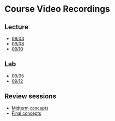 # Course Video Recordings {.unnumbered}

## Lecture

- [09/03](https://mediaspace.wisc.edu/media/glm_2025_0903/1_qef89lqx)
- [09/08](https://mediaspace.wisc.edu/media/glm_2025_0908/1_8c24cngx)
- [09/10](https://mediaspace.wisc.edu/media/glm_2025_0910/1_w2hh4sg8)

## Lab

- [09/05](https://mediaspace.wisc.edu/media/glmlab_2025_0905/1_67gru0gu) 
- [09/12](https://mediaspace.wisc.edu/media/glmlab_2025_0912/1_qpt0zjrj)

  
## Review sessions

- [Midterm concepts]()
- [Final concepts]()